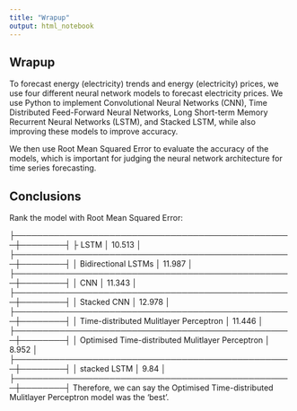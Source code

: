 ```yaml
---
title: "Wrapup"
output: html_notebook
---
```


## Wrapup

To forecast energy (electricity) trends and energy (electricity) prices, we use four different neural network models to forecast electricity prices. 
We use Python to implement Convolutional Neural Networks (CNN), Time Distributed Feed-Forward Neural Networks, Long Short-term Memory Recurrent Neural Networks (LSTM), and Stacked LSTM, while also improving these models to improve accuracy.

We then use Root Mean Squared Error to evaluate the accuracy of the models, which is important for judging the neural network architecture for time series forecasting.


## Conclusions

Rank the model with Root Mean Squared Error:

├──────────────────────────────────────────────────┼────────┤
├ LSTM                                             │ 10.513 │
├──────────────────────────────────────────────────┼────────┤
│ Bidirectional LSTMs                              │ 11.987 │
├──────────────────────────────────────────────────┼────────┤
│ CNN                                              │ 11.343 │
├──────────────────────────────────────────────────┼────────┤
│ Stacked CNN                                      │ 12.978 │
├──────────────────────────────────────────────────┼────────┤
│ Time-distributed Mulitlayer Perceptron           │ 11.446 │
├──────────────────────────────────────────────────┼────────┤
│ Optimised Time-distributed Mulitlayer Perceptron │  8.952 │
├──────────────────────────────────────────────────┼────────┤
│ stacked LSTM                                     │  9.84  │
├──────────────────────────────────────────────────┼────────┤
Therefore, we can say the Optimised Time-distributed Mulitlayer Perceptron model was the 'best'.

